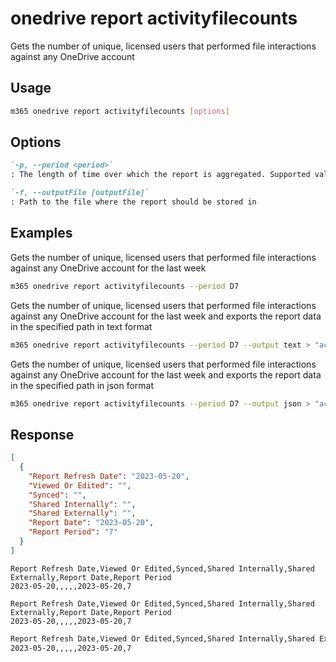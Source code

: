 
# onedrive report activityfilecounts

Gets the number of unique, licensed users that performed file interactions against any OneDrive account

## Usage

```sh
m365 onedrive report activityfilecounts [options]
```

## Options

```md defintion-list
`-p, --period <period>`
: The length of time over which the report is aggregated. Supported values `D7`, `D30`, `D90`, `D180`.

`-f, --outputFile [outputFile]`
: Path to the file where the report should be stored in
```

<Global />

## Examples

Gets the number of unique, licensed users that performed file interactions against any OneDrive account for the last week

```sh
m365 onedrive report activityfilecounts --period D7
```

Gets the number of unique, licensed users that performed file interactions against any OneDrive account for the last week and exports the report data in the specified path in text format

```sh
m365 onedrive report activityfilecounts --period D7 --output text > "activityfilecounts.txt"
```

Gets the number of unique, licensed users that performed file interactions against any OneDrive account for the last week and exports the report data in the specified path in json format

```sh
m365 onedrive report activityfilecounts --period D7 --output json > "activityfilecounts.json"
```

## Response

<Tabs>
  <TabItem value="JSON">

  ```json
  [
    {
      "Report Refresh Date": "2023-05-20",
      "Viewed Or Edited": "",
      "Synced": "",
      "Shared Internally": "",
      "Shared Externally": "",
      "Report Date": "2023-05-20",
      "Report Period": "7"
    }
  ]
  ```

  </TabItem>
  <TabItem value="Text">

  ```text
  Report Refresh Date,Viewed Or Edited,Synced,Shared Internally,Shared Externally,Report Date,Report Period
  2023-05-20,,,,,2023-05-20,7
  ```

  </TabItem>
  <TabItem value="CSV">

  ```csv
  Report Refresh Date,Viewed Or Edited,Synced,Shared Internally,Shared Externally,Report Date,Report Period
  2023-05-20,,,,,2023-05-20,7
  ```

  </TabItem>
  <TabItem value="Markdown">

  ```md
  Report Refresh Date,Viewed Or Edited,Synced,Shared Internally,Shared Externally,Report Date,Report Period
  2023-05-20,,,,,2023-05-20,7
  ```

  </TabItem>
</Tabs>

